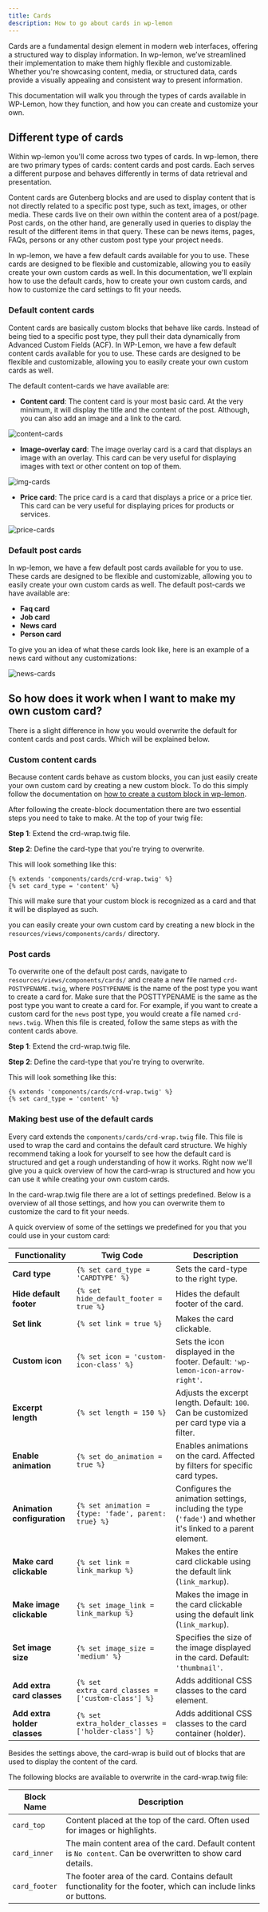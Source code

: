 ```yaml
---
title: Cards
description: How to go about cards in wp-lemon
---
```


Cards are a fundamental design element in modern web interfaces, offering a structured way to display information. 
In wp-lemon, we’ve streamlined their implementation to make them highly flexible and customizable. 
Whether you're showcasing content, media, or structured data, cards provide a visually appealing and consistent way to present information.

This documentation will walk you through the types of cards available in WP-Lemon, how they function, and how you can create and customize your own.

## Different type of cards
Within wp-lemon you'll come across two types of cards. In wp-lemon, there are two primary types of cards: content cards and post cards. 
Each serves a different purpose and behaves differently in terms of data retrieval and presentation.

Content cards are Gutenberg blocks and are used to display content that is not directly related to a specific post type, such as text, images, or other media. These cards live on their own within the content area of a post/page.
Post cards, on the other hand, are generally used in queries to display the result of the different items in that query. These can be news items, pages, FAQs, persons or any other custom post type your project needs.

In wp-lemon, we have a few default cards available for you to use. These cards are designed to be flexible and customizable, allowing you to easily create your own custom cards as well.
In this documentation, we'll explain how to use the default cards, how to create your own custom cards, and how to customize the card settings to fit your needs.

### Default content cards
Content cards are basically custom blocks that behave like cards. 
Instead of being tied to a specific post type, they pull their data dynamically from Advanced Custom Fields (ACF).
In WP-Lemon, we have a few default content cards available for you to use. 
These cards are designed to be flexible and customizable, allowing you to easily create your own custom cards as well.

The default content-cards we have available are:
- **Content card**:
The content card is your most basic card. At the very minimum, it will display the title and the content of the post.
Although, you can also add an image and a link to the card.

![content-cards](../doc-images/card-examples/content-cards.png)


- **Image-overlay card**:
The image overlay card is a card that displays an image with an overlay. 
This card can be very useful for displaying images with text or other content on top of them.

![img-cards](../doc-images/card-examples/img-cards.png)


- **Price card**:
The price card is a card that displays a price or a price tier.
This card can be very useful for displaying prices for products or services.

![price-cards](../doc-images/card-examples/price-cards.png)

### Default post cards
In wp-lemon, we have a few default post cards available for you to use. These cards are designed to be flexible and customizable, allowing you to easily create your own custom cards as well.
The default post-cards we have available are:

- **Faq card**
- **Job card**
- **News card**
- **Person card**

To give you an idea of what these cards look like, here is an example of a news card without any customizations:

![news-cards](../doc-images/card-examples/news-cards.png)

## So how does it work when I want to make my own custom card?
There is a slight difference in how you would overwrite the default for content cards and post cards.
Which will be explained below.

### Custom content cards
Because content cards behave as custom blocks, you can just easily create your own custom card by creating a new custom block.
To do this simply follow the documentation on [how to create a custom block in wp-lemon](/blocks/create-block).

After following the create-block documentation there are two essential steps you need to take to make. At the top of your twig file:

**Step 1**: Extend the crd-wrap.twig file.

**Step 2**: Define the card-type that you're trying to overwrite.

This will look something like this:
```twig
{% extends 'components/cards/crd-wrap.twig' %}
{% set card_type = 'content' %}
```	

This will make sure that your custom block is recognized as a card and that it will be displayed as such. 

you can easily create your own custom card by creating a new block in the `resources/views/components/cards/` directory.

### Post cards
To overwrite one of the default post cards, navigate to `resources/views/components/cards/` 
and create a new file named `crd-POSTYPENAME.twig`, where `POSTYPENAME` is the name of the post type you want to create a card for.
Make sure that the POSTTYPENAME is the same as the post type you want to create a card for.
For example, if you want to create a custom card for the `news` post type, you would create a file named `crd-news.twig`.
When this file is created, follow the same steps as with the content cards above.

**Step 1**: Extend the crd-wrap.twig file.

**Step 2**: Define the card-type that you're trying to overwrite.

This will look something like this:
```twig
{% extends 'components/cards/crd-wrap.twig' %}
{% set card_type = 'content' %}
```	

### Making best use of the default cards
Every card extends the `components/cards/crd-wrap.twig` file. 
This file is used to wrap the card and contains the default card structure.
We highly recommend taking a look for yourself to see how the default card is structured 
and get a rough understanding of how it works. Right now we'll give you a quick overview of how the card-wrap is structured and how you can use it while creating your own custom cards.

In the card-wrap.twig file there are a lot of settings predefined.
Below is a overview of all those settings, and how you can overwrite them to customize the card to fit your needs. 

A quick overview of some of the settings we predefined for you that you could use in your custom card:

| **Functionality**            | **Twig Code**                                  | **Description**                                                                                                           |
|------------------------------|------------------------------------------------|---------------------------------------------------------------------------------------------------------------------------|
| **Card type**                | `{% set card_type = 'CARDTYPE' %}`             | Sets the card-type to the right type.                                                                                     |
| **Hide default footer**      | `{% set hide_default_footer = true %}`         | Hides the default footer of the card.                                                                                     |
| **Set link**      | `{% set link = true %}`                        | Makes the card clickable.                                                                                     |
| **Custom icon**              | `{% set icon = 'custom-icon-class' %}`         | Sets the icon displayed in the footer. Default: `'wp-lemon-icon-arrow-right'`.                                            |
| **Excerpt length**           | `{% set length = 150 %}`                       | Adjusts the excerpt length. Default: `100`. Can be customized per card type via a filter.                                 |
| **Enable animation**         | `{% set do_animation = true %}`                | Enables animations on the card. Affected by filters for specific card types.                                              |
| **Animation configuration**  | `{% set animation = {type: 'fade', parent: true} %}` | Configures the animation settings, including the type (`'fade'`) and whether it's linked to a parent element.           |
| **Make card clickable**      | `{% set link = link_markup %}`                 | Makes the entire card clickable using the default link (`link_markup`).                                                   |
| **Make image clickable**     | `{% set image_link = link_markup %}`           | Makes the image in the card clickable using the default link (`link_markup`).                                             |
| **Set image size**           | `{% set image_size = 'medium' %}`              | Specifies the size of the image displayed in the card. Default: `'thumbnail'`.                                            |
| **Add extra card classes**   | `{% set extra_card_classes = ['custom-class'] %}` | Adds additional CSS classes to the card element.                                                                         |
| **Add extra holder classes** | `{% set extra_holder_classes = ['holder-class'] %}` | Adds additional CSS classes to the card container (holder).                                                             |

Besides the settings above, the card-wrap is build out of blocks that are used to display the content of the card.

The following blocks are available to overwrite in the card-wrap.twig file:

| **Block Name**  | **Description**                                                                                                  |
|------------------|------------------------------------------------------------------------------------------------------------------|
| `card_top`       | Content placed at the top of the card. Often used for images or highlights.                                     |
| `card_inner`     | The main content area of the card. Default content is `No content`. Can be overwritten to show card details.    |
| `card_footer`    | The footer area of the card. Contains default functionality for the footer, which can include links or buttons. |


